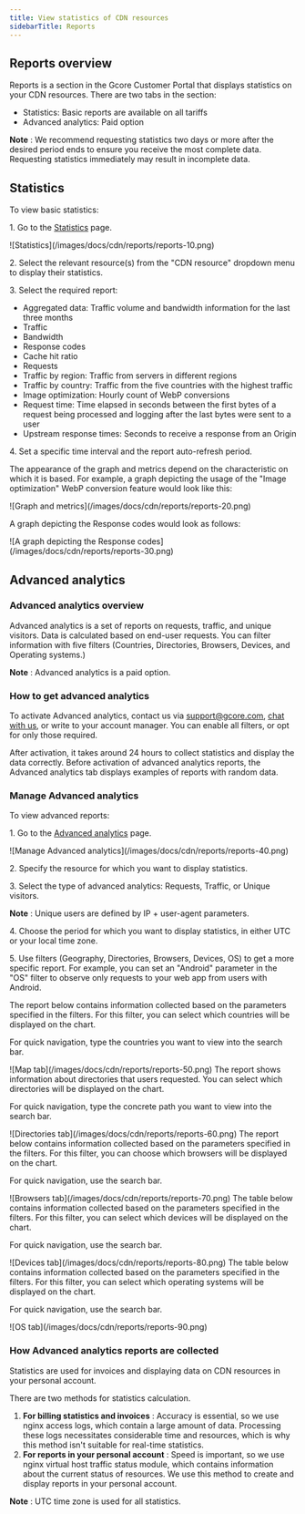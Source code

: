 ---
title: View statistics of CDN resources
sidebarTitle: Reports
---

## Reports overview

Reports is a section in the Gcore Customer Portal that displays statistics on your CDN resources. There are two tabs in the section:

  * Statistics: Basic reports are available on all tariffs
  * Advanced analytics: Paid option



**Note** : We recommend requesting statistics two days or more after the desired period ends to ensure you receive the most complete data. Requesting statistics immediately may result in incomplete data.

## Statistics

To view basic statistics:

1\. Go to the [Statistics](https://cdn.gcore.com/reports/statistics) page. 


<Frame>![Statistics](/images/docs/cdn/reports/reports-10.png)</Frame>



2\. Select the relevant resource(s) from the "CDN resource" dropdown menu to display their statistics.

3\. Select the required report:

  * Aggregated data: Traffic volume and bandwidth information for the last three months
  * Traffic
  * Bandwidth
  * Response codes
  * Cache hit ratio
  * Requests
  * Traffic by region: Traffic from servers in different regions
  * Traffic by country: Traffic from the five countries with the highest traffic
  * Image optimization: Hourly count of WebP conversions
  * Request time: Time elapsed in seconds between the first bytes of a request being processed and logging after the last bytes were sent to a user
  * Upstream response times: Seconds to receive a response from an Origin



4\. Set a specific time interval and the report auto-refresh period.

The appearance of the graph and metrics depend on the characteristic on which it is based. For example, a graph depicting the usage of the "Image optimization" WebP conversion feature would look like this:


<Frame>![Graph and metrics](/images/docs/cdn/reports/reports-20.png)</Frame>



A graph depicting the Response codes would look as follows:


<Frame>![A graph depicting the Response codes](/images/docs/cdn/reports/reports-30.png)</Frame>



## Advanced analytics

### Advanced analytics overview

Advanced analytics is a set of reports on requests, traffic, and unique visitors. Data is calculated based on end-user requests. You can filter information with five filters (Countries, Directories, Browsers, Devices, and Operating systems.) 

**Note** : Advanced analytics is a paid option.

### How to get advanced analytics

To activate Advanced analytics, contact us via [support@gcore.com](mailto:support@gcore.com), [chat with us](https://gcore.com/), or write to your account manager. You can enable all filters, or opt for only those required.

After activation, it takes around 24 hours to collect statistics and display the data correctly. Before activation of advanced analytics reports, the Advanced analytics tab displays examples of reports with random data.

### Manage Advanced analytics

To view advanced reports:

1\. Go to the [Advanced analytics](https://cdn.gcore.com/reports/advanced) page.


<Frame>![Manage Advanced analytics](/images/docs/cdn/reports/reports-40.png)</Frame>



2\. Specify the resource for which you want to display statistics.

3\. Select the type of advanced analytics: Requests, Traffic, or Unique visitors.

**Note** : Unique users are defined by IP + user-agent parameters.

4\. Choose the period for which you want to display statistics, in either UTC or your local time zone.

5\. Use filters (Geography, Directories, Browsers, Devices, OS) to get a more specific report. For example, you can set an "Android" parameter in the "OS" filter to observe only requests to your web app from users with Android.

<AccordionGroup>
<Accordion title="Geography">
The report below contains information collected based on the parameters specified in the filters. For this filter, you can select which countries will be displayed on the chart.

For quick navigation, type the countries you want to view into the search bar.


<Frame>![Map tab](/images/docs/cdn/reports/reports-50.png)</Frame>


</Accordion>
 
<Accordion title="Directories">
The report shows information about directories that users requested. You can select which directories will be displayed on the chart.

For quick navigation, type the concrete path you want to view into the search bar.


<Frame>![Directories tab](/images/docs/cdn/reports/reports-60.png)</Frame>


</Accordion>
 
<Accordion title="Browsers">
The report below contains information collected based on the parameters specified in the filters. For this filter, you can choose which browsers will be displayed on the chart.

For quick navigation, use the search bar.


<Frame>![Browsers tab](/images/docs/cdn/reports/reports-70.png)</Frame>


</Accordion>
 
<Accordion title="Devices">
The table below contains information collected based on the parameters specified in the filters. For this filter, you can select which devices will be displayed on the chart.

For quick navigation, use the search bar.


<Frame>![Devices tab](/images/docs/cdn/reports/reports-80.png)</Frame>


</Accordion>
 
<Accordion title="OS">
The table below contains information collected based on the parameters specified in the filters. For this filter, you can select which operating systems will be displayed on the chart.

For quick navigation, use the search bar.


<Frame>![OS tab](/images/docs/cdn/reports/reports-90.png)</Frame>

</Accordion>
</AccordionGroup>


### How Advanced analytics reports are collected

Statistics are used for invoices and displaying data on CDN resources in your personal account.

There are two methods for statistics calculation. 

  1. **For billing statistics and invoices** : Accuracy is essential, so we use nginx access logs, which contain a large amount of data. Processing these logs necessitates considerable time and resources, which is why this method isn't suitable for real-time statistics.
  2. **For reports in your personal account** : Speed is important, so we use nginx virtual host traffic status module, which contains information about the current status of resources. We use this method to create and display reports in your personal account.



**Note** : UTC time zone is used for all statistics.